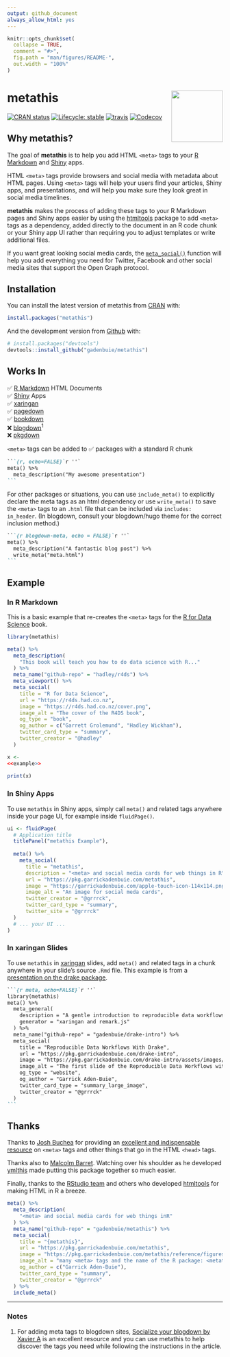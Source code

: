 ```yaml
---
output: github_document
always_allow_html: yes
---
```


<!-- README.md is generated from README.Rmd. Please edit that file -->

```r
knitr::opts_chunk$set(
  collapse = TRUE,
  comment = "#>",
  fig.path = "man/figures/README-",
  out.width = "100%"
)
```

# metathis <a href='https://pkg.garrickadenbuie.com/metathis'><img src='man/figures/logo.png' align="right" height="120" /></a>

<!-- badges: start -->
[![CRAN status](https://www.r-pkg.org/badges/version/metathis)](https://CRAN.R-project.org/package=metathis)
[![Lifecycle: stable](https://img.shields.io/badge/lifecycle-stable-brightgreen.svg)](https://www.tidyverse.org/lifecycle/#stable)
[![travis](https://travis-ci.org/gadenbuie/metathis.svg?branch=master)](https://travis-ci.org/gadenbuie/metathis)
[![Codecov](https://img.shields.io/codecov/c/github/gadenbuie/metathis)](https://codecov.io/github/gadenbuie/metathis)
<!-- badges: end -->

[rmarkdown]: https://rmarkdown.rstudio.com
[blogdown]: https://bookdown.org/yihui/blogdown
[Shiny]: https://shiny.rstudio.com
[r4ds]: https://r4ds.had.co.nz/
[xaringan]: https://slides.yihui.name/xaringan
[bookdown]: https://bookdown.org/
[pagedown]: https://github.com/rstudio/pagedown
[htmltools]: https://github.com/rstudio/htmltools
[pkgdown]: https://pkgdown.r-lib.org

## Why metathis?

The goal of **metathis** is to help you add HTML `<meta>` tags to your [R Markdown][rmarkdown] and [Shiny] apps.

HTML `<meta>` tags provide browsers and social media with metadata about HTML pages.
Using `<meta>` tags will help your users find your articles, Shiny apps, and presentations, and will help you make sure they look great in social media timelines.

**metathis** makes the process of adding these tags to your R Markdown pages and Shiny apps easier by using the [htmltools] package to add `<meta>` tags as a dependency, added directly to the document in an R code chunk or your Shiny app UI rather than requiring you to adjust templates or write additional files.

If you want great looking social media cards, the [`meta_social()`](http://pkg.garrickadenbuie.com/metathis/reference/meta_social.html) function will help you add everything you need for Twitter, Facebook and other social media sites that support the Open Graph protocol.

## Installation



You can install the latest version of metathis from [CRAN](https://CRAN.R-project.org) with:

``` r
install.packages("metathis")
```

And the development version from [Github](https://github.com/gadenbuie/metathis) with:

``` r
# install.packages("devtools")
devtools::install_github("gadenbuie/metathis")
```

## Works In

&#x2705; [R Markdown][rmarkdown] HTML Documents  
&#x2705; [Shiny] Apps  
&#x2705; [xaringan]  
&#x2705; [pagedown]  
&#x2705; [bookdown]  
&#x274C; [blogdown]<sup>1</sup>  
&#x274C; [pkgdown]

`<meta>` tags can be added to &#x2705; packages with a standard R chunk

````markdown
```{r, echo=FALSE}`r ''`
meta() %>% 
  meta_description("My awesome presentation")
```
````

For other packages or situations, you can use `include_meta()` to explicitly declare the meta tags as an html dependency or use `write_meta()` to save the `<meta>` tags to an `.html` file that can be included via `includes: in_header`.
(In blogdown, consult your blogdown/hugo theme for the correct inclusion method.)

````markdown
```{r blogdown-meta, echo = FALSE}`r ''`
meta() %>% 
  meta_description("A fantastic blog post") %>% 
  write_meta("meta.html")
```
````

## Example

### In R Markdown

This is a basic example that re-creates the `<meta>` tags for the [R for Data Science][r4ds] book. 

```r
library(metathis)
```

```r
meta() %>%
  meta_description(
    "This book will teach you how to do data science with R..."
  ) %>% 
  meta_name("github-repo" = "hadley/r4ds") %>% 
  meta_viewport() %>% 
  meta_social(
    title = "R for Data Science",
    url = "https://r4ds.had.co.nz",
    image = "https://r4ds.had.co.nz/cover.png",
    image_alt = "The cover of the R4DS book",
    og_type = "book",
    og_author = c("Garrett Grolemund", "Hadley Wickham"),
    twitter_card_type = "summary",
    twitter_creator = "@hadley"
  )
```

```r
x <- 
<<example>>
  
print(x)
```

### In Shiny Apps

To use `metathis` in Shiny apps, 
simply call `meta()` and related tags anywhere inside your page UI, 
for example inside `fluidPage()`.

```r
ui <- fluidPage(
  # Application title
  titlePanel("metathis Example"),
  
  meta() %>%
    meta_social(
      title = "metathis",
      description = "<meta> and social media cards for web things in R",
      url = "https://pkg.garrickadenbuie.com/metathis",
      image = "https://garrickadenbuie.com/apple-touch-icon-114x114.png",
      image_alt = "An image for social meda cards",
      twitter_creator = "@grrrck",
      twitter_card_type = "summary",
      twitter_site = "@grrrck"
  )
  # ... your UI ...
)
```

### In xaringan Slides

To use `metathis` in [xaringan] slides,
add `meta()` and related tags in a chunk anywhere in your slide's source `.Rmd` file.
This example is from a [presentation on the drake package](https://pkg.garrickadenbuie.com/drake-intro/).

````markdown
```{r meta, echo=FALSE}`r ''`
library(metathis)
meta() %>%
  meta_general(
    description = "A gentle introduction to reproducible data workflows with the {drake} package.",
    generator = "xaringan and remark.js"
  ) %>% 
  meta_name("github-repo" = "gadenbuie/drake-intro") %>% 
  meta_social(
    title = "Reproducible Data Workflows With Drake",
    url = "https://pkg.garrickadenbuie.com/drake-intro",
    image = "https://pkg.garrickadenbuie.com/drake-intro/assets/images/drake-intro-cover.jpg",
    image_alt = "The first slide of the Reproducible Data Workflows with drake presentation, featuring the drake hex logo and neatly ordered row of items on a desk (eraser, pencil, coffee cup, paperclips).",
    og_type = "website",
    og_author = "Garrick Aden-Buie",
    twitter_card_type = "summary_large_image",
    twitter_creator = "@grrrck"
  )
```
````


## Thanks

Thanks to [Josh Buchea](https://github.com/joshbuchea) for providing an [excellent and indispensable resource](https://github.com/joshbuchea/HEAD) on `<meta>` tags and other things that go in the HTML `<head>` tags.

Thanks also to [Malcolm Barret](https://github.com/malcolmbarrett). 
Watching over his shoulder as he developed [ymlthis](https://r-lib.github.io/ymlthis) made putting this package together so much easier.

Finally, thanks to the [RStudio team](https://github.com/rstudio) and others who developed [htmltools](https://github.com/rstudio/htmltools) for making HTML in R a breeze.

```r
meta() %>%
  meta_description(
    "<meta> and social media cards for web things inR"
  ) %>% 
  meta_name("github-repo" = "gadenbuie/metathis") %>% 
  meta_social(
    title = "{metathis}",
    url = "https://pkg.garrickadenbuie.com/metathis",
    image = "https://pkg.garrickadenbuie.com/metathis/reference/figures/card.png",
    image_alt = "many <meta> tags and the name of the R package: <metathis>",
    og_author = c("Garrick Aden-Buie"),
    twitter_card_type = "summary",
    twitter_creator = "@grrrck"
  ) %>% 
  include_meta()
```

---

### Notes

1. For adding meta tags to blogdown sites, [Socialize your blogdown by Xavier A](https://xvrdm.github.io/2017/10/23/socialize-your-blogdown/) is an excellent resource and you can use metathis to help discover the tags you need while following the instructions in the article.
